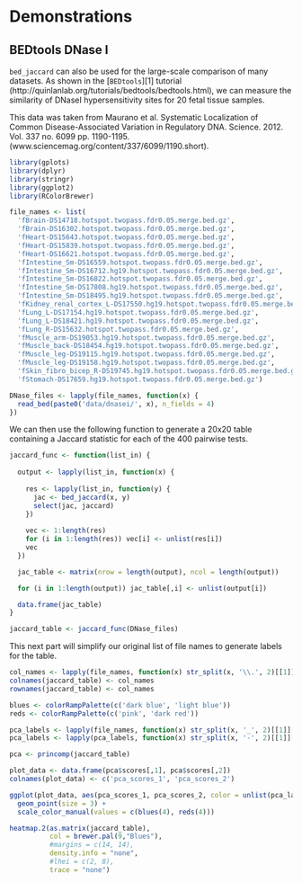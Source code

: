 # Demonstrations {#demos}

## BEDtools DNase I

`bed_jaccard` can also be used for the large-scale comparison of many datasets. As shown in the [`BEDtools`][1] tutorial (http://quinlanlab.org/tutorials/bedtools/bedtools.html), we can measure the similarity of DNaseI hypersensitivity sites for 20 fetal tissue samples. 

This data was taken from Maurano et al. Systematic Localization of Common Disease-Associated Variation in Regulatory DNA. Science. 2012. Vol. 337 no. 6099 pp. 1190-1195. (www.sciencemag.org/content/337/6099/1190.short).

```r
library(gplots)
library(dplyr)
library(stringr)
library(ggplot2)
library(RColorBrewer)

file_names <- list(
  'fBrain-DS14718.hotspot.twopass.fdr0.05.merge.bed.gz',
  'fBrain-DS16302.hotspot.twopass.fdr0.05.merge.bed.gz',
  'fHeart-DS15643.hotspot.twopass.fdr0.05.merge.bed.gz',
  'fHeart-DS15839.hotspot.twopass.fdr0.05.merge.bed.gz',
  'fHeart-DS16621.hotspot.twopass.fdr0.05.merge.bed.gz',
  'fIntestine_Sm-DS16559.hotspot.twopass.fdr0.05.merge.bed.gz',
  'fIntestine_Sm-DS16712.hg19.hotspot.twopass.fdr0.05.merge.bed.gz',
  'fIntestine_Sm-DS16822.hotspot.twopass.fdr0.05.merge.bed.gz',
  'fIntestine_Sm-DS17808.hg19.hotspot.twopass.fdr0.05.merge.bed.gz',
  'fIntestine_Sm-DS18495.hg19.hotspot.twopass.fdr0.05.merge.bed.gz',
  'fKidney_renal_cortex_L-DS17550.hg19.hotspot.twopass.fdr0.05.merge.bed.gz',
  'fLung_L-DS17154.hg19.hotspot.twopass.fdr0.05.merge.bed.gz',
  'fLung_L-DS18421.hg19.hotspot.twopass.fdr0.05.merge.bed.gz',
  'fLung_R-DS15632.hotspot.twopass.fdr0.05.merge.bed.gz',
  'fMuscle_arm-DS19053.hg19.hotspot.twopass.fdr0.05.merge.bed.gz',
  'fMuscle_back-DS18454.hg19.hotspot.twopass.fdr0.05.merge.bed.gz',
  'fMuscle_leg-DS19115.hg19.hotspot.twopass.fdr0.05.merge.bed.gz',
  'fMuscle_leg-DS19158.hg19.hotspot.twopass.fdr0.05.merge.bed.gz',
  'fSkin_fibro_bicep_R-DS19745.hg19.hotspot.twopass.fdr0.05.merge.bed.gz',
  'fStomach-DS17659.hg19.hotspot.twopass.fdr0.05.merge.bed.gz')

DNase_files <- lapply(file_names, function(x) {
  read_bed(paste0('data/dnasei/', x), n_fields = 4)
})
```

We can then use the following function to generate a 20x20 table containing a Jaccard statistic for each of the 400 pairwise tests.

```r
jaccard_func <- function(list_in) {
  
  output <- lapply(list_in, function(x) {
    
    res <- lapply(list_in, function(y) {
      jac <- bed_jaccard(x, y)
      select(jac, jaccard)
    })
    
    vec <- 1:length(res)
    for (i in 1:length(res)) vec[i] <- unlist(res[i])
    vec
  })

  jac_table <- matrix(nrow = length(output), ncol = length(output))

  for (i in 1:length(output)) jac_table[,i] <- unlist(output[i])

  data.frame(jac_table)
}

jaccard_table <- jaccard_func(DNase_files)
```

This next part will simplify our original list of file names to generate labels for the table.

```r
col_names <- lapply(file_names, function(x) str_split(x, '\\.', 2)[[1]][[1]])
colnames(jaccard_table) <- col_names
rownames(jaccard_table) <- col_names
```

```r
blues <- colorRampPalette(c('dark blue', 'light blue'))
reds <- colorRampPalette(c('pink', 'dark red'))

pca_labels <- lapply(file_names, function(x) str_split(x, '_', 2)[[1]][[1]])
pca_labels <- lapply(pca_labels, function(x) str_split(x, '-', 2)[[1]][[1]]) 

pca <- princomp(jaccard_table)

plot_data <- data.frame(pca$scores[,1], pca$scores[,2])
colnames(plot_data) <- c('pca_scores_1', 'pca_scores_2')

ggplot(plot_data, aes(pca_scores_1, pca_scores_2, color = unlist(pca_labels))) +
  geom_point(size = 3) +
  scale_color_manual(values = c(blues(4), reds(4)))
```

```r
heatmap.2(as.matrix(jaccard_table), 
          col = brewer.pal(9,"Blues"), 
          #margins = c(14, 14), 
          density.info = "none", 
          #lhei = c(2, 8), 
          trace = "none")
```
